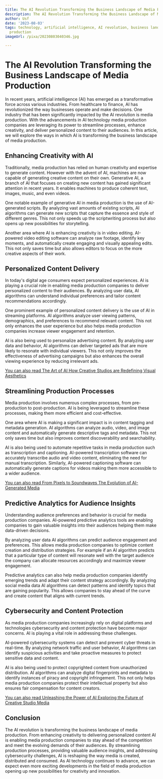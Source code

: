 ```yaml
---
title: The AI Revolution Transforming the Business Landscape of Media Production
description: The AI Revolution Transforming the Business Landscape of Media Production
author: Usf
date: '2023-08-03'
tags: technology, artificial intelligence, AI revolution, business landscape, media
  production
imageUrl: /pixa/20230803040346.jpg

---
```

# The AI Revolution Transforming the Business  Landscape of Media Production

In recent years, artificial intelligence (AI) has emerged as a transformative force  across various industries. From healthcare to finance,  AI has revolutionized the way businesses  operate and make decisions. One industry that has been significantly impacted by the AI revolution is media production. With the advancements in  AI technology media production companies are leveraging its  power to streamline processes, enhance creativity, and deliver personalized content to their audiences. In this article, we will  explore the ways in  which AI is transforming the business landscape of media production.

## Enhancing  Creativity with AI

Traditionally, media  production has relied  on human creativity and expertise to generate content. However  with the advent of AI, machines are now capable of generating creative content on their own. Generative AI, a branch of AI that focuses on creating  new content has gained significant attention in recent years. It enables machines to produce coherent text, images,  music, and even videos.

One notable example of generative AI  in media production is the use of AI-generated scripts. By analyzing  vast amounts  of existing scripts, AI algorithms  can generate new scripts that capture the  essence and style of different genres. This not only speeds up the scriptwriting process but also opens up new possibilities  for storytelling.

Another area where AI is enhancing creativity is in video editing. AI-powered video editing software can analyze raw footage, identify key moments, and automatically create engaging and visually appealing edits. This not only saves time  but also allows editors to focus on the more creative aspects of their  work.

## Personalized  Content Delivery

In today's digital age consumers expect personalized experiences. AI is playing a crucial role  in  enabling media production companies to deliver personalized content to their audiences. By analyzing user data,  AI algorithms can understand individual preferences and tailor  content  recommendations accordingly.

One prominent  example of personalized content delivery is the use of AI in streaming platforms. AI algorithms analyze user viewing patterns, demographics, and preferences to  recommend relevant content. This not only enhances the user experience but also helps media production companies increase viewer engagement and retention.

AI is also being used to personalize advertising  content. By analyzing user data  and behavior, AI algorithms can deliver targeted ads that are more likely  to resonate with individual viewers. This not only improves the effectiveness of advertising  campaigns but also enhances the overall viewing experience by reducing irrelevant ads.

[You can also read The Art of AI How Creative Studios are Redefining Visual Aesthetics](The%20Art%20of%20AI%20How%20Creative%20Studios%20are%20Redefining%20Visual%20Aesthetics)


## Streamlining Production Processes

Media production involves numerous complex  processes, from pre-production to post-production. AI  is being leveraged  to streamline these processes, making them more efficient and cost-effective.

One  area where AI is making a significant impact is in content tagging and metadata generation.  AI  algorithms can analyze audio, video,  and  image  content and automatically generate  descriptive tags and metadata. This not only  saves time  but also improves content  discoverability and searchability.

AI is also being  used to automate repetitive tasks  in media production such as transcription and captioning. AI-powered transcription software can accurately transcribe audio and video content, eliminating the need for  manual transcription.  Similarly, AI-powered captioning software  can automatically generate captions for videos making them more accessible to a wider audience.

[You can also read From Pixels  to Soundwaves The Evolution of AI-Generated Media](From%20Pixels%20to%20Soundwaves%20The%20Evolution%20of%20AI-Generated%20Media)


##  Predictive Analytics for Audience Insights

Understanding audience preferences and behavior is crucial for media production  companies. AI-powered predictive analytics tools are enabling companies to gain valuable insights into their  audiences helping them make data-driven decisions.

By analyzing user  data AI algorithms can predict audience engagement  and preferences. This allows media production companies to  optimize content creation and distribution strategies. For example if an AI algorithm predicts that a particular type of content will resonate well with the target audience the company can  allocate resources accordingly and maximize viewer engagement.

Predictive analytics  can also help media production companies identify  emerging trends and  adapt their content  strategy accordingly. By analyzing social media data AI algorithms can detect patterns and identify  topics that are gaining popularity. This allows  companies  to stay ahead of the curve and create  content that aligns with current trends.

## Cybersecurity and Content Protection

As media production companies increasingly rely on digital platforms  and technologies cybersecurity and  content protection have  become major concerns.  AI is playing a vital role in addressing these challenges.

AI-powered cybersecurity  systems can detect and  prevent cyber threats in real-time. By analyzing network traffic and user  behavior, AI  algorithms can identify suspicious activities and take proactive measures to protect sensitive data and  content.

AI is also being used  to protect copyrighted content from unauthorized distribution. AI algorithms can analyze digital fingerprints  and metadata  to  identify instances of piracy and copyright infringement. This not only helps  media  production companies protect their intellectual property but also ensures fair compensation  for content creators.

[You can also read Unleashing the Power of AI Exploring the Future of Creative Studio Media](Unleashing%20the%20Power%20of%20AI%20Exploring%20the%20Future%20of%20Creative%20Studio%20Media)


## Conclusion

The AI revolution is transforming the business landscape of media production. From enhancing creativity to delivering personalized content AI is enabling media production companies to stay ahead of the competition and meet the evolving demands of their audiences. By  streamlining production  processes, providing valuable audience insights, and addressing cybersecurity challenges, AI is reshaping the way media is created, distributed  and consumed. As AI technology  continues to advance, we can expect even more exciting developments in the field of media  production opening up new possibilities for creativity and innovation.